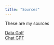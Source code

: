 ```yaml
---
title: "Sources"
---
```


These are my sources

<div class = "sources">
 [Data Golf](https://datagolf.com/)
 <br>
 [Chat GPT](https://chatgpt.com/)
 <br>

</div>
